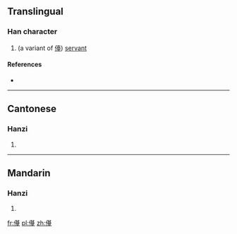 ==Translingual==

===Han character===
{{Han char|rn=9|rad=人|as=13|sn=15|four=|canj=OTBG|ids=⿰亻䑓}}

# (a variant of [[儓]]) [[servant]]

====References====
* {{Han ref|kx=0119.231|hdz=10223.131|uh=3497|ud=13463}}

----

==Cantonese==

===Hanzi===
{{yue-hanzi|jyut=[[toi4]]|y=toi4}}

# {{defn|lang=yue|sort=人13}}

----

==Mandarin==

===Hanzi===
{{cmn-hanzi|pin=[[tái]] ([[tai2]])|wg=t'ai<sup>2</sup>}}

# {{defn|lang=cmn|sort=人13}}

[[fr:㒗]]
[[pl:㒗]]
[[zh:㒗]]